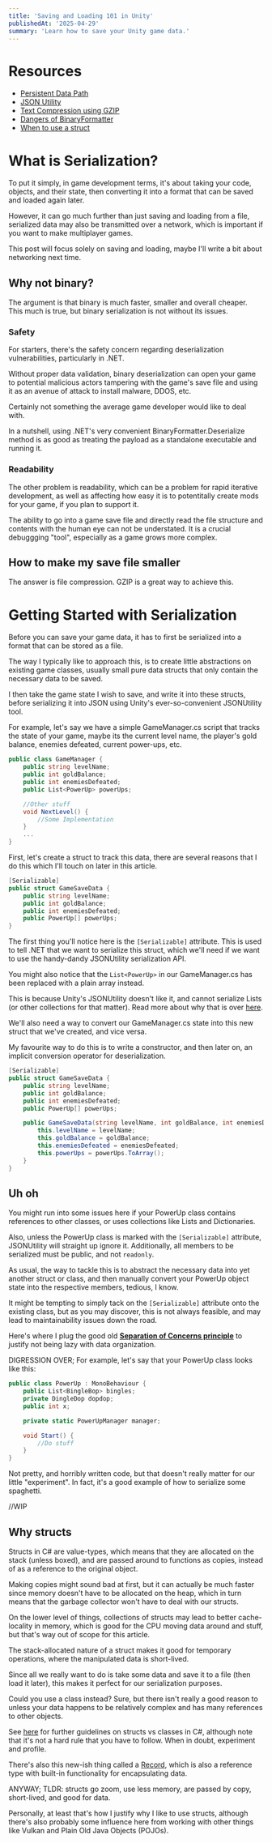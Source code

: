 ```yaml
---
title: 'Saving and Loading 101 in Unity'
publishedAt: '2025-04-29'
summary: 'Learn how to save your Unity game data.'
---
```


# Resources
- [Persistent Data Path](https://docs.unity3d.com/6000.0/Documentation/ScriptReference/Application-persistentDataPath.html)
- [JSON Utility](https://docs.unity3d.com/6000.1/Documentation/ScriptReference/JsonUtility.html)
- [Text Compression using GZIP](https://learn.microsoft.com/en-us/dotnet/api/system.io.compression.gzipstream?view=net-9.0)
- [Dangers of BinaryFormatter](https://learn.microsoft.com/en-us/dotnet/standard/serialization/binaryformatter-security-guide#deserialization-vulnerabilities)
- [When to use a struct](https://learn.microsoft.com/en-us/dotnet/standard/design-guidelines/choosing-between-class-and-struct)

# What is Serialization?
To put it simply, in game development terms, it's about taking your code, objects, and their state, then converting it into a format that can be saved and loaded again later. 

However, it can go much further than just saving and loading from a file, serialized data may also be transmitted over a network, which is important if you want to make multiplayer games.

This post will focus solely on saving and loading, maybe I'll write a bit about networking next time.

## Why not binary?
The argument is that binary is much faster, smaller and overall cheaper. This much is true, but binary serialization is not without its issues.

### Safety
For starters, there's the safety concern regarding deserialization vulnerabilities, particularly in .NET. 

Without proper data validation, binary deserialization can open your game to potential malicious actors tampering with the game's save file and using it as an avenue of attack to install malware, DDOS, etc.

Certainly not something the average game developer would like to deal with.

In a nutshell, using .NET's very convenient BinaryFormatter.Deserialize method is as good as treating the payload as a standalone executable and running it.

### Readability
The other problem is readability, which can be a problem for rapid iterative development, as well as affecting how easy it is to potentitally create mods for your game, if you plan to support it.

The ability to go into a game save file and directly read the file structure and contents with the human eye can not be understated. It is a crucial debuggging "tool", especially as a game grows more complex.

## How to make my save file smaller
The answer is file compression. GZIP is a great way to achieve this.

# Getting Started with Serialization
Before you can save your game data, it has to first be serialized into a format that can be stored as a file.

The way I typically like to approach this, is to create little abstractions on existing game classes, usually small pure data structs that only contain the necessary data to be saved.

I then take the game state I wish to save, and write it into these structs, before serializing it into JSON using Unity's ever-so-convenient JSONUtility tool.

For example, let's say we have a simple GameManager.cs script that tracks the state of your game, maybe its the current level name, the player's gold balance, enemies defeated, current power-ups, etc.

```C#
public class GameManager {
    public string levelName;
    public int goldBalance;
    public int enemiesDefeated;
    public List<PowerUp> powerUps;

    //Other stuff
    void NextLevel() {
        //Some Implementation
    }
    ...
}
```

First, let's create a struct to track this data, there are several reasons that I do this which I'll touch on later in this article.

```C#
[Serializable]
public struct GameSaveData {
    public string levelName;
    public int goldBalance;
    public int enemiesDefeated;
    public PowerUp[] powerUps;
}
```

The first thing you'll notice here is the `[Serializable]` attribute. This is used to tell .NET that we want to serialize this struct, which we'll need if we want to use the handy-dandy JSONUtility serialization API.

You might also notice that the `List<PowerUp>` in our GameManager.cs has been replaced with a plain array instead.

This is because Unity's JSONUtility doesn't like it, and cannot serialize Lists (or other collections for that matter).
Read more about why that is over [here](https://discussions.unity.com/t/jsonutilities-tojson-with-list-string-not-working-as-expected/753352).

We'll also need a way to convert our GameManager.cs state into this new struct that we've created, and vice versa.

My favourite way to do this is to write a constructor, and then later on, an implicit conversion operator for deserialization.

```C#
[Serializable]
public struct GameSaveData {
    public string levelName;
    public int goldBalance;
    public int enemiesDefeated;
    public PowerUp[] powerUps;

    public GameSaveData(string levelName, int goldBalance, int enemiesDefeated, List<PowerUp> powerUps) {
        this.levelName = levelName;
        this.goldBalance = goldBalance;
        this.enemiesDefeated = enemiesDefeated;
        this.powerUps = powerUps.ToArray();
    }
}
```

## Uh oh
You might run into some issues here if your PowerUp class contains references to other classes, or uses collections like Lists and Dictionaries.

Also, unless the PowerUp class is marked with the `[Serializable]` attribute, JSONUtility will straight up ignore it. Additionally, all members to be serialized must be public, and not `readonly`.

As usual, the way to tackle this is to abstract the necessary data into yet another struct or class, and then manually convert your PowerUp object state into the respective members, tedious, I know.

It might be tempting to simply tack on the `[Serializable]` attribute onto the existing class, but as you may discover, this is not always feasible, and may lead to maintainability issues down the road.

Here's where I plug the good old **[Separation of Concerns principle](https://nalexn.github.io/separation-of-concerns/)** to justify not being lazy with data organization.

DIGRESSION OVER; For example, let's say that your PowerUp class looks like this:
```C#
public class PowerUp : MonoBehaviour {
    public List<BingleBop> bingles;
    private DingleDop dopdop;
    public int x;

    private static PowerUpManager manager;

    void Start() {
        //Do stuff
    }
}
```

Not pretty, and horribly written code, but that doesn't really matter for our little "experiment". In fact, it's a good example of how to serialize some spaghetti.

//WIP

## Why structs
Structs in C# are value-types, which means that they are allocated on the stack (unless boxed), and are passed around to functions as copies, instead of as a reference to the original object.

Making copies might sound bad at first, but it can actually be much faster since memory doesn't have to be allocated on the heap, which in turn means that the garbage collector won't have to deal with our structs.

On the lower level of things, collections of structs may lead to better cache-locality in memory, which is good for the CPU moving data around and stuff, but that's way out of scope for this article.

The stack-allocated nature of a struct makes it good for temporary operations, where the manipulated data is short-lived.

Since all we really want to do is take some data and save it to a file (then load it later), this makes it perfect for our serialization purposes.

Could you use a class instead? Sure, but there isn't really a good reason to unless your data happens to be relatively complex and has many references to other objects.

See [here](https://learn.microsoft.com/en-us/dotnet/standard/design-guidelines/choosing-between-class-and-struct) for further guidelines on structs vs classes in C#, although note that it's not a hard rule that you have to follow. When in doubt, experiment and profile.

There's also this new-ish thing called a [Record](https://learn.microsoft.com/en-us/dotnet/csharp/language-reference/builtin-types/record), which is also a reference type with built-in functionality for encapsulating data.

ANYWAY;
TLDR: structs go zoom, use less memory, are passed by copy, short-lived, and good for data. 

Personally, at least that's how I justify why I like to use structs, although there's also probably some influence here from working with other things like Vulkan and Plain Old Java Objects (POJOs).